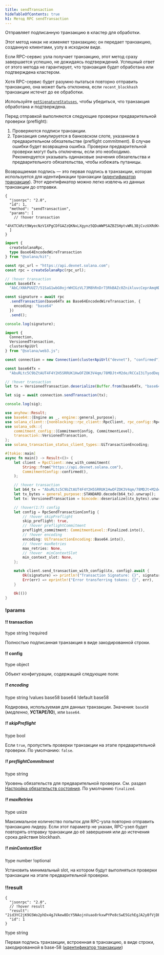 ```yaml
---
title: sendTransaction
hideTableOfContents: true
h1: Метод RPC sendTransaction
---
```


Отправляет подписанную транзакцию в кластер для обработки.

Этот метод никак не изменяет транзакцию; он передает транзакцию, созданную
клиентами, узлу в исходном виде.

Если RPC-сервис узла получает транзакцию, этот метод сразу завершается успешно,
не дожидаясь подтверждений. Успешный ответ от этого метода не гарантирует, что
транзакция будет обработана или подтверждена кластером.

Хотя RPC-сервис будет разумно пытаться повторно отправить транзакцию, она может
быть отклонена, если `recent_blockhash` транзакции истечет до ее обработки.

Используйте [`getSignatureStatuses`](/docs/rpc/http/getsignaturestatuses), чтобы
убедиться, что транзакция обработана и подтверждена.

Перед отправкой выполняются следующие проверки предварительной проверки
(preflight):

1. Проверяются подписи транзакции.
2. Транзакция симулируется в банковском слоте, указанном в предварительном
   обязательстве (preflight commitment). В случае ошибки будет возвращена
   ошибка. Проверки предварительной проверки могут быть отключены, если это
   необходимо. Рекомендуется указывать одинаковые значения обязательства и
   предварительного обязательства, чтобы избежать путаницы.

Возвращаемая подпись — это первая подпись в транзакции, которая используется для
идентификации транзакции
([идентификатор транзакции](/docs/references/terminology#transaction-id)). Этот
идентификатор можно легко извлечь из данных транзакции до отправки.

<APIMethod>

```jsonc !!request curl
{
  "jsonrpc": "2.0",
  "id": 1,
  "method": "sendTransaction",
  "params": [
    // !hover transaction
    "4hXTCkRzt9WyecNzV1XPgCDfGAZzQKNxLXgynz5QDuWWPSAZBZSHptvWRL3BjCvzUXRdKvHL2b7yGrRQcWyaqsaBCncVG7BFggS8w9snUts67BSh3EqKpXLUm5UMHfD7ZBe9GhARjbNQMLJ1QD3Spr6oMTBU6EhdB4RD8CP2xUxr2u3d6fos36PD98XS6oX8TQjLpsMwncs5DAMiD4nNnR8NBfyghGCWvCVifVwvA8B8TJxE1aiyiv2L429BCWfyzAme5sZW8rDb14NeCQHhZbtNqfXhcp2tAnaAT"
  ]
}
```

```ts !!request title="Kit"
import {
  createSolanaRpc,
  type Base64EncodedWireTransaction
} from "@solana/kit";

const rpc_url = "https://api.devnet.solana.com";
const rpc = createSolanaRpc(rpc_url);

// !hover transaction
const base64Tx =
  "AbC/XNkPUUZ7/51SaG1wbG0ojrWHIGzVL73M8hRnDr73RkBAZc0ZnikluvcCeprAmqHDJrcPxPUbvEJMVBIiVQeAAQABAzfDSQC/GjcggrLsDpYz7jAlT+Gca846HqtFb8UQMM9cCWPIi4AX32PV8HrY7/1WgoRc3IATttceZsUMeQ1qx7UAAAAAAAAAAAAAAAAAAAAAAAAAAAAAAAAAAAAAAAAAAIgsVWEgMTiOYp63gTtuYGw+izfm6wKQdivpiXQBpNnYAQICAAEMAgAAAEBCDwAAAAAAAA==";

const signature = await rpc
  .sendTransaction(base64Tx as Base64EncodedWireTransaction, {
    encoding: "base64"
  })
  .send();

console.log(signature);
```

```ts !!request title="web3.js"
import {
  Connection,
  VersionedTransaction,
  clusterApiUrl
} from "@solana/web3.js";

const connection = new Connection(clusterApiUrl("devnet"), "confirmed");

const base64Tx =
  "AbuRLtc5C9bZtAUT4F4Y2H5SRRUK1HwOFZOK3V4qm/78MDJt+M2de/RCCaI3iTyodDepmrkUWbss0XRHS0lk5AOAAQABAzfDSQC/GjcggrLsDpYz7jAlT+Gca846HqtFb8UQMM9cCWPIi4AX32PV8HrY7/1WgoRc3IATttceZsUMeQ1qx7UAAAAAAAAAAAAAAAAAAAAAAAAAAAAAAAAAAAAAAAAAAD2dTRgcJmzcoGH1R3c2WqtHah2H19KvbC1p6BxLDqfoAQICAAEMAgAAAADKmjsAAAAAAA==";

// !hover transaction
let tx = VersionedTransaction.deserialize(Buffer.from(base64Tx, "base64"));

let sig = await connection.sendTransaction(tx);

console.log(sig);
```

```rs !!request title="Rust"
use anyhow::Result;
use base64::{Engine as _, engine::general_purpose};
use solana_client::{nonblocking::rpc_client::RpcClient, rpc_config::RpcSendTransactionConfig};
use solana_sdk::{
    commitment_config::{CommitmentConfig, CommitmentLevel},
    transaction::VersionedTransaction,
};
use solana_transaction_status_client_types::UiTransactionEncoding;

#[tokio::main]
async fn main() -> Result<()> {
    let client = RpcClient::new_with_commitment(
        String::from("https://api.devnet.solana.com"),
        CommitmentConfig::confirmed(),
    );

    // !hover transaction
    let b64_tx = "AbuRLtc5C9bZtAUT4F4Y2H5SRRUK1HwOFZOK3V4qm/78MDJt+M2de/RCCaI3iTyodDepmrkUWbss0XRHS0lk5AOAAQABAzfDSQC/GjcggrLsDpYz7jAlT+Gca846HqtFb8UQMM9cCWPIi4AX32PV8HrY7/1WgoRc3IATttceZsUMeQ1qx7UAAAAAAAAAAAAAAAAAAAAAAAAAAAAAAAAAAAAAAAAAAD2dTRgcJmzcoGH1R3c2WqtHah2H19KvbC1p6BxLDqfoAQICAAEMAgAAAADKmjsAAAAAAA==";
    let tx_bytes = general_purpose::STANDARD.decode(b64_tx).unwrap();
    let tx: VersionedTransaction = bincode::deserialize(&tx_bytes).unwrap();

    // !hover(1:7) config
    let config = RpcSendTransactionConfig {
        // !hover skipPreflight
        skip_preflight: true,
        // !hover preflightCommitment
        preflight_commitment: CommitmentLevel::Finalized.into(),
        // !hover encoding
        encoding: UiTransactionEncoding::Base64.into(),
        // !hover maxRetries
        max_retries: None,
        // !hover  minContextSlot
        min_context_slot: None,
    };

    match client.send_transaction_with_config(&tx, config).await {
        Ok(signature) => println!("Transaction Signature: {}", signature),
        Err(err) => eprintln!("Error transferring tokens: {}", err),
    }

    Ok(())
}
```

### !params

#### !! transaction

!type string
!required

Полностью подписанная транзакция в виде закодированной строки.

#### !! config

!type object

Объект конфигурации, содержащий следующие поля:

##### !! encoding

!type string
!values base58 base64
!default base58

Кодировка, используемая для данных транзакции. Значения: `base58` (_медленно_,
**УСТАРЕЛО**), или `base64`.

##### !! skipPreflight

!type bool

Если `true`, пропустить проверки транзакции на этапе предварительной проверки.
По умолчанию: `false`.

##### !! preflightCommitment

!type string

Уровень обязательств для предварительной проверки. См. раздел
[Настройка обязательств состояния](/docs/rpc#configuring-state-commitment).
По умолчанию `finalized`.

##### !! maxRetries

!type usize

Максимальное количество попыток для RPC-узла повторно отправить транзакцию
лидеру. Если этот параметр не указан, RPC-узел будет повторять отправку
транзакции до её завершения или до истечения срока действия blockhash.

##### !! minContextSlot

!type number
!optional

Установить минимальный slot, на котором будут выполняться проверки транзакции на
этапе предварительной проверки.

### !!result

```jsonc !response
{
  "jsonrpc": "2.0",
  // !hover result
  "result": "2id3YC2jK9G5Wo2phDx4gJVAew8DcY5NAojnVuao8rkxwPYPe8cSwE5GzhEgJA2y8fVjDEo6iR6ykBvDxrTQrtpb",
  "id": 1
}
```

!type string

Первая подпись транзакции, встроенная в транзакцию, в виде строки,
закодированной в base-58
([идентификатор транзакции](/docs/references/terminology#transaction-id))

</APIMethod>
